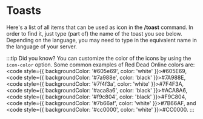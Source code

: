 # Toasts


Here's a list of all items that can be used as icon in the **/toast** command. In order to find it, just type (part of) the name of the toast you see below. Depending on the language, you may need to
type in the equivalent name in the language of your server.

:::tip Did you know?
You can customize the color of the icons by using the `icon-color` option. Some common examples of Red Dead Online colors are: <code style={{ backgroundColor: '#605e69', color: 'white' }}>#605E69</code>, <code style={{ backgroundColor: '#7a988e', color: 'black' }}>#7A988E</code>, <code style={{ backgroundColor: '#7f4f3a', color: 'white' }}>#7F4F3A</code>, <code style={{ backgroundColor: '#aca8a6', color: 'black' }}>#ACA8A6</code>, <code style={{ backgroundColor: '#f9c804', color: 'black' }}>#F9C804</code>, <code style={{ backgroundColor: '#7b66af', color: 'white' }}>#7B66AF</code>, and <code style={{ backgroundColor: '#cc0000', color: 'white' }}>#CC0000</code>.
:::

<Toasts />
